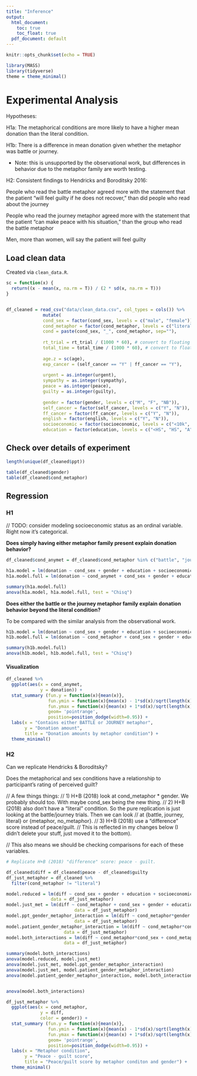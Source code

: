 ```yaml
---
title: "Inference"
output:
  html_document:
    toc: true
    toc_float: true
  pdf_document: default
---
```


```r
knitr::opts_chunk$set(echo = TRUE)
```

```r
library(MASS)
library(tidyverse)
theme = theme_minimal()
```

# Experimental Analysis

Hypotheses:

H1a: The metaphorical conditions are more likely to have a higher mean donation than the literal condition.

H1b: There is a difference in mean donation given whether the metaphor was battle or journey.

 - Note: this is unsupported by the observational work, but differences in behavior due to the metaphor family are worth testing.

H2: Consistent findings to Hendricks and Boroditsky 2016:	 	 	 		

People who read the battle metaphor agreed more with the statement that the patient “will feel guilty if he does not recover,” than did people who read about the journey
									
People who read the journey metaphor agreed more with the statement that the patient “can make peace with his situation,” than the group who read the battle metaphor

Men, more than women, will say the patient will feel guilty

## Load clean data

Created via `clean_data.R`.

```r
sc = function(x) {
  return((x - mean(x, na.rm = T)) / (2 * sd(x, na.rm = T)))
}


df_cleaned = read_csv("data/clean_data.csv", col_types = cols()) %>%
              mutate(
              cond_sex = factor(cond_sex, levels = c("male", "female")),
              cond_metaphor = factor(cond_metaphor, levels = c("literal", "battle", "journey")),
              cond = paste(cond_sex, "_", cond_metaphor, sep=""),
              
              rt_trial = rt_trial / (1000 * 60), # convert to floating point minutes
              total_time = total_time / (1000 * 60), # convert to floating point minutes
              
              age.z = sc(age),
              exp_cancer = (self_cancer == "Y" | ff_cancer == "Y"),
              
              urgent = as.integer(urgent),
              sympathy = as.integer(sympathy),
              peace = as.integer(peace),
              guilty = as.integer(guilty),
              
              gender = factor(gender, levels = c("M", "F", "NB")),
              self_cancer = factor(self_cancer, levels = c("Y", "N")),
              ff_cancer = factor(ff_cancer, levels = c("Y", "N")),
              english = factor(english, levels = c("Y", "N")),
              socioeconomic = factor(socioeconomic, levels = c("<10k", "10-25k", "25-50k", "50-75k", "75-100k", "100-150k", ">150k")),
              education = factor(education, levels = c("<HS", "HS", "A", "B", "M", "P", "D")))
```

## Check over details of experiment
 
```r
length(unique(df_cleaned$ppt))

table(df_cleaned$gender)
table(df_cleaned$cond_metaphor)
```



## Regression

### H1

// TODO: consider modeling socioeconomic status as an ordinal variable. Right now it's categorical.

**Does simply having either metaphor family present explain donation behavior?**

```r
df_cleaned$cond_anymet = df_cleaned$cond_metaphor %in% c("battle", "journey")
```

```r
h1a.model = lm(donation ~ cond_sex + gender + education + socioeconomic + age.z + self_cancer + ff_cancer, data = df_cleaned)
h1a.model.full = lm(donation ~ cond_anymet + cond_sex + gender + education + socioeconomic + age.z + self_cancer + ff_cancer, data = df_cleaned)

summary(h1a.model.full)
anova(h1a.model, h1a.model.full, test = "Chisq")
```

**Does either the battle or the journey metaphor family explain donation behavior beyond the literal condition?**

To be compared with the similar analysis from the observational work.

```r
h1b.model = lm(donation ~ cond_sex + gender + education + socioeconomic + age.z + self_cancer + ff_cancer, data = df_cleaned)
h1b.model.full = lm(donation ~ cond_metaphor + cond_sex + gender + education + socioeconomic + age.z + self_cancer + ff_cancer, data = df_cleaned)

summary(h1b.model.full)
anova(h1b.model, h1b.model.full, test = "Chisq")

```

#### Visualization

```r
df_cleaned %>%
  ggplot(aes(x = cond_anymet,
             y = donation)) +
  stat_summary (fun.y = function(x){mean(x)},
                fun.ymin = function(x){mean(x) - 1*sd(x)/sqrt(length(x))},
                fun.ymax = function(x){mean(x) + 1*sd(x)/sqrt(length(x))},
                geom= 'pointrange', 
                position=position_dodge(width=0.95)) +
  labs(x = "Contains either BATTLE or JOURNEY metaphor",
       y = "Donation amount",
       title = "Donation amounts by metaphor condition") +
  theme_minimal()
```



### H2

Can we replicate Hendricks & Boroditsky?

Does the metaphorical and sex conditions have a relationship to participant's rating of perceived guilt?


// A few things things:
// 1) H+B (2018) look at cond_metaphor * gender. We probably should too. With maybe cond_sex being the new thing.
// 2) H+B (2018) also don't have a "literal" condition. So the pure replication is just looking at the battle/journey trials. Then we can look 
// at {battle, journey, literal} or {metaphor, no_metaphor}.
// 3) H+B (2018) use a "difference" score instead of peace/guilt.
// This is reflected in my changes below (I didn't delete your stuff, just moved it to the bottom).

// This also means we should be checking comparisons for each of these variables.


```r

# Replicate H+B (2018) "difference" score: peace - guilt.

df_cleaned$diff = df_cleaned$peace - df_cleaned$guilty
df_just_metaphor = df_cleaned %>%
  filter(cond_metaphor != "literal")

model.reduced = lm(diff ~ cond_sex + gender + education + socioeconomic + self_cancer + ff_cancer, 
                 data = df_just_metaphor)
model.just_met = lm(diff ~ cond_metaphor + cond_sex + gender + education + socioeconomic + self_cancer + ff_cancer, 
                          data = df_just_metaphor)
model.ppt_gender_metaphor_interaction = lm(diff ~ cond_metaphor*gender + cond_sex + education + socioeconomic + self_cancer + ff_cancer, 
                          data = df_just_metaphor)
model.patient_gender_metaphor_interaction = lm(diff ~ cond_metaphor*cond_sex + gender + education + socioeconomic + self_cancer + ff_cancer, 
                      data = df_just_metaphor)
model.both_interactions = lm(diff ~ cond_metaphor*cond_sex + cond_metaphor*gender + education + socioeconomic + self_cancer + ff_cancer, 
                      data = df_just_metaphor)

summary(model.both_interactions)
anova(model.reduced, model.just_met)
anova(model.just_met, model.ppt_gender_metaphor_interaction)
anova(model.just_met, model.patient_gender_metaphor_interaction)
anova(model.patient_gender_metaphor_interaction, model.both_interactions)


anova(model.both_interactions)

```


```r
df_just_metaphor %>%
  ggplot(aes(x = cond_metaphor,
             y = diff,
             color = gender)) +
  stat_summary (fun.y = function(x){mean(x)},
                fun.ymin = function(x){mean(x) - 1*sd(x)/sqrt(length(x))},
                fun.ymax = function(x){mean(x) + 1*sd(x)/sqrt(length(x))},
                geom= 'pointrange', 
                position=position_dodge(width=0.95)) +
  labs(x = "Metaphor condition",
       y = "Peace - guilt score",
       title = "Peace/guilt score by metaphor conditon and gender") +
  theme_minimal()

```


